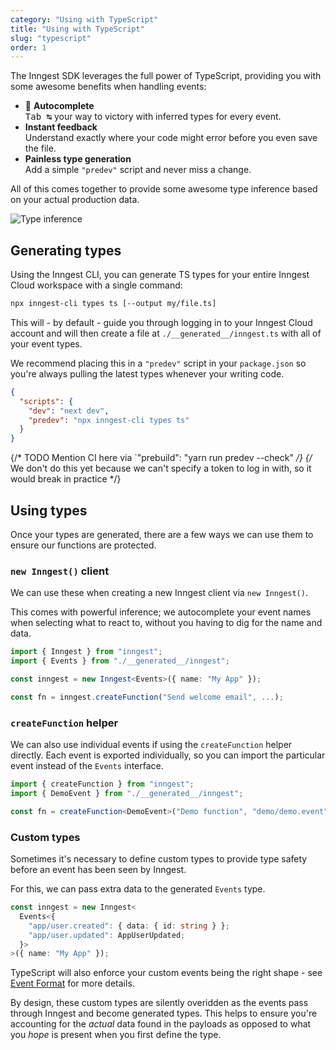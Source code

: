 ```yaml
---
category: "Using with TypeScript"
title: "Using with TypeScript"
slug: "typescript"
order: 1
---
```

The Inngest SDK leverages the full power of TypeScript, providing you with some awesome benefits when handling events:

- 📑 **Autocomplete**<br/>
  <kbd>Tab ↹</kbd> your way to victory with inferred types for every event.
- **Instant feedback**<br/>
  Understand exactly where your code might <span className="error-text">error</span> before you even save the file.
- **Painless type generation**<br/>
  Add a simple `"predev"` script and never miss a change.

All of this comes together to provide some awesome type inference based on your actual production data.

![Type inference](/assets/docs/typescript/send_welcome_email.gif)

## Generating types

Using the Inngest CLI, you can generate TS types for your entire Inngest Cloud workspace with a single command:

```sh
npx inngest-cli types ts [--output my/file.ts]
```

This will - by default - guide you through logging in to your Inngest Cloud account and will then create a file at `./__generated__/inngest.ts` with all of your event types.

We recommend placing this in a `"predev"` script in your `package.json` so you're always pulling the latest types whenever your writing code.

```json
{
  "scripts": {
    "dev": "next dev",
    "predev": "npx inngest-cli types ts"
  }
}
```

{/* TODO Mention CI here via `"prebuild": "yarn run predev --check" */}
{/* We don't do this yet because we can't specify a token to log in with, so it would break in practice */}

## Using types

Once your types are generated, there are a few ways we can use them to ensure our functions are protected.

### `new Inngest()` client

We can use these when creating a new Inngest client via `new Inngest()`.

This comes with powerful inference; we autocomplete your event names when selecting what to react to, without you having to dig for the name and data.

```ts
import { Inngest } from "inngest";
import { Events } from "./__generated__/inngest";

const inngest = new Inngest<Events>({ name: "My App" });

const fn = inngest.createFunction("Send welcome email", ...);
```

### `createFunction` helper

We can also use individual events if using the `createFunction` helper directly. Each event is exported individually, so you can import the particular event instead of the `Events` interface.

```ts
import { createFunction } from "inngest";
import { DemoEvent } from "./__generated__/inngest";

const fn = createFunction<DemoEvent>("Demo function", "demo/demo.event", job);
```

### Custom types

Sometimes it's necessary to define custom types to provide type safety before an event has been seen by Inngest.

For this, we can pass extra data to the generated `Events` type.

```ts
const inngest = new Inngest<
  Events<{
    "app/user.created": { data: { id: string } };
    "app/user.updated": AppUserUpdated;
  }>
>({ name: "My App" });
```

TypeScript will also enforce your custom events being the right shape - see [Event Format](/docs/event-format-and-structure) for more details.

By design, these custom types are silently overidden as the events pass through Inngest and become generated types. This helps to ensure you're accounting for the _actual_ data found in the payloads as opposed to what you _hope_ is present when you first define the type.

